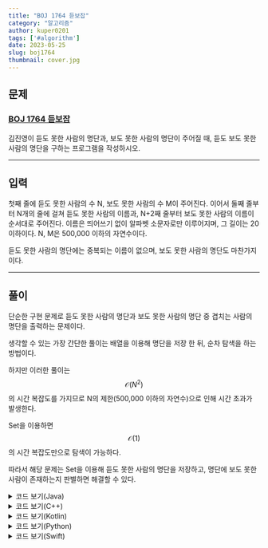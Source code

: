 ---
title: "BOJ 1764 듣보잡"
category: "알고리즘"
author: kuper0201
tags: ['#algorithm']
date: 2023-05-25
slug: boj1764
thumbnail: cover.jpg
---


## 문제

### <a href="https://boj.kr/1764" target="_blank">BOJ 1764 듣보잡</a>

김진영이 듣도 못한 사람의 명단과, 보도 못한 사람의 명단이 주어질 때, 듣도 보도 못한 사람의 명단을 구하는 프로그램을 작성하시오.

---

## 입력

첫째 줄에 듣도 못한 사람의 수 N, 보도 못한 사람의 수 M이 주어진다. 이어서 둘째 줄부터 N개의 줄에 걸쳐 듣도 못한 사람의 이름과, N+2째 줄부터 보도 못한 사람의 이름이 순서대로 주어진다. 이름은 띄어쓰기 없이 알파벳 소문자로만 이루어지며, 그 길이는 20 이하이다. N, M은 500,000 이하의 자연수이다.

듣도 못한 사람의 명단에는 중복되는 이름이 없으며, 보도 못한 사람의 명단도 마찬가지이다.

---

## 풀이

단순한 구현 문제로 듣도 못한 사람의 명단과 보도 못한 사람의 명단 중 겹치는 사람의 명단을 출력하는 문제이다.

생각할 수 있는 가장 간단한 풀이는 배열을 이용해 명단을 저장 한 뒤, 순차 탐색을 하는 방법이다.

하지만 이러한 풀이는 $$ \mathcal{O}(N^{2}) $$의 시간 복잡도를 가지므로 N의 제한(500,000 이하의 자연수)으로 인해 시간 초과가 발생한다.

 Set을 이용하면 $$  \mathcal{O}(1) $$의 시간 복잡도만으로 탐색이 가능하다.
 
 따라서 해당 문제는 Set을 이용해 듣도 못한 사람의 명단을 저장하고, 명단에 보도 못한 사람이 존재하는지 판별하면 해결할 수 있다.

<details markdown="1">
<summary>코드 보기(Java)</summary>

```javascript
import java.io.*;
import java.util.*;

public class Main {
    public static void main(String[] args) throws Exception {
        BufferedReader br = new BufferedReader(new InputStreamReader(System.in));
        HashSet<String> list = new HashSet<>(); // 듣도 못한 사람의 명단
        ArrayList<String> res = new ArrayList<>(); // 듣보잡 명단 저장할 리스트

        // 명단의 수 입력
        String[] str = br.readLine().split(" ");

        // 듣도 못한 사람 명단 추가
        int M = Integer.parseInt(str[0]);
        for(int i = 0; i < M; i++) {
            list.add(br.readLine());
        }

        // 보도 못한 사람 입력
        int N = Integer.parseInt(str[1]);
        for(int i = 0; i < N; i++) {
            String tmp = br.readLine();
            // 듣도 못한 사람 명단에 보도 못한 사람이 존재하는 경우 => 듣보잡
            if(list.contains(tmp)) res.add(tmp);
        }

        // 사전순 출력을 위한 정렬
        Collections.sort(res);

        // 인원수와 명단 출력
        System.out.println(res.size());
        for(String out : res) System.out.println(out);
    }
}
```
</details>

<details markdown="1">
<summary>코드 보기(C++)</summary>

```cpp
#include <iostream>
#include <algorithm>
#include <vector>
#include <set>

#define fastio ios_base::sync_with_stdio(false); cin.tie(nullptr); cout.tie(nullptr)
#define endl '\n'

using namespace std;

int main() {
    fastio;
    
    set<string> list; // 듣도 못한 사람의 명단
    vector<string> res; // 듣보잡 명단 저장할 리스트

    // 명단의 수 입력
    int M, N;
    string s;
    cin >> M >> N;
    
    // 듣도 못한 사람 명단 추가
    for(int i = 0; i < M; i++) {
        cin >> s;
        list.insert(s);
    }

    // 보도 못한 사람 입력
    for(int i = 0; i < N; i++) {
        cin >> s;
        // 듣도 못한 사람 명단에 보도 못한 사람이 존재하는 경우 => 듣보잡
        if(list.find(s) != list.end()) res.push_back(s);
    }

    // 사전순 출력을 위한 정렬
    sort(res.begin(), res.end());

    // 인원수와 명단 출력
    cout << res.size() << endl;
    for(string out : res) cout << out << endl;
    
    return 0;
}
```
</details>

<details markdown="1">
<summary>코드 보기(Kotlin)</summary>

```javascript
import java.util.*
import java.io.*

fun main(args: Array<String>) = with(System.`in`.bufferedReader()) {
    var list: MutableSet<String> = mutableSetOf<String>() // 듣도 못한 사람의 명단
    var res = ArrayList<String>() // 듣보잡 명단 저장할 리스트
    
    // 명단의 수 입력
    var str = readLine().split(" ")

    // 듣도 못한 사람 명단 추가
    var M = str[0].toInt()
    for (i in 0 until M) {
        list.add(readLine())
    }

    // 보도 못한 사람 입력
    var N = str[1].toInt()
    for (i in 0 until N) {
        var tmp = readLine()
        // 듣도 못한 사람 명단에 보도 못한 사람이 존재하는 경우 => 듣보잡
        if(list.contains(tmp)) res.add(tmp)
    }

    // 사전순 출력을 위한 정렬
    res.sort()
    
    // 인원수와 명단 출력
    println(res.size)
    for (out in res) println(out)
}
```
</details>

<details markdown="1">
<summary>코드 보기(Python)</summary>

```python
from sys import stdin

def main():
    list = set() # 듣도 못한 사람의 명단
    res = []  # 듣보잡 명단 저장할 리스트

    # 명단의 수 입력
    str = stdin.readline().split(' ')

    # 듣도 못한 사람 명단 추가
    M = int(str[0])
    for i in range(M):
        list.add(stdin.readline().strip())
        
    # 보도 못한 사람 입력
    N = int(str[1])
    for i in range(N):
        tmp = stdin.readline().strip()
        # 듣도 못한 사람 명단에 보도 못한 사람이 존재하는 경우 = > 듣보잡
        if tmp in list:
            res.append(tmp)

    # 사전순 출력을 위한 정렬
    res.sort()

    # 인원수와 명단 출력
    print(len(res))
    for out in res:
        print(out)

if __name__ == "__main__":
    main()
```
</details>

<details markdown="1">
<summary>코드 보기(Swift)</summary>

```cpp
import Foundation

func main() {
    var list = Set<String>() // 듣도 못한 사람의 명단
    var res = Array<String>() // 듣보잡 명단 저장할 리스트
    
    // 명단의 수 입력
    var str = readLine()!.split(separator: " ")
    
    // 듣도 못한 사람 명단 추가
    var M = Int(str[0])!
    for i in 0..<M {
        list.insert(readLine()!)
    }
    
    // 보도 못한 사람 입력
    var N = Int(str[1])!
    for i in 0..<N {
        var tmp = readLine()!
        // 듣도 못한 사람 명단에 보도 못한 사람이 존재하는 경우 => 듣보잡
        if list.contains(tmp) {
            res.append(tmp)
        }
    }
    
    // 사전순 출력을 위한 정렬
    res.sort()
    
    // 인원수와 명단 출력
    print(res.count)
    for out in res {
        print(out)
    }
}

main()
```
</details>